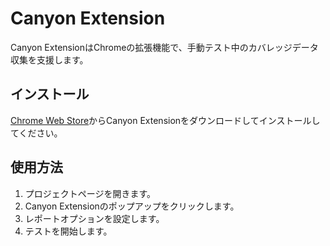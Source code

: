 # Canyon Extension

Canyon ExtensionはChromeの拡張機能で、手動テスト中のカバレッジデータ収集を支援します。

## インストール

[Chrome Web Store](https://chromewebstore.google.com/detail/canyon-extension/omnpafdjidgpdmlimbangcjjaaodbeof)からCanyon Extensionをダウンロードしてインストールしてください。

## 使用方法

1. プロジェクトページを開きます。
2. Canyon Extensionのポップアップをクリックします。
3. レポートオプションを設定します。
4. テストを開始します。
